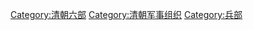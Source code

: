 {{Catmore}}

[[Category:清朝六部|Category:清朝六部]]
[[Category:清朝军事组织|Category:清朝军事组织]]
[[Category:兵部|Category:兵部]]